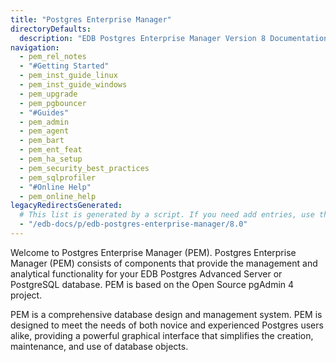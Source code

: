 ```yaml
---
title: "Postgres Enterprise Manager"
directoryDefaults:
  description: "EDB Postgres Enterprise Manager Version 8 Documentation and release notes. PostgreSQL GUI tool for monitoring and performance optimization."
navigation:
  - pem_rel_notes
  - "#Getting Started"
  - pem_inst_guide_linux
  - pem_inst_guide_windows
  - pem_upgrade
  - pem_pgbouncer
  - "#Guides"
  - pem_admin
  - pem_agent
  - pem_bart
  - pem_ent_feat
  - pem_ha_setup
  - pem_security_best_practices
  - pem_sqlprofiler
  - "#Online Help"
  - pem_online_help
legacyRedirectsGenerated:
  # This list is generated by a script. If you need add entries, use the `legacyRedirects` key.
  - "/edb-docs/p/edb-postgres-enterprise-manager/8.0"
---
```


Welcome to Postgres Enterprise Manager (PEM). Postgres Enterprise Manager (PEM) consists of components that provide the management and analytical functionality for your EDB Postgres Advanced Server or PostgreSQL database. PEM is based on the Open Source pgAdmin 4 project.

PEM is a comprehensive database design and management system. PEM is designed to meet the needs of both novice and experienced Postgres users alike, providing a powerful graphical interface that simplifies the creation, maintenance, and use of database objects.
